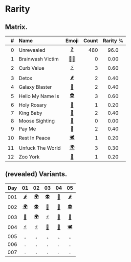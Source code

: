 # Rarity


## Matrix.

| # | Name | Emoji | Count | Rarity % |
|--:|:-----|:-----:|------:|:--------:|
|  0 | Unrevealed       | [❓][] | 480 | 96.0 |
|  1 | Brainwash Victim | [🧟‍♀️][] | 0 | 0.00 |
|  2 | Curb Value       | [⚡️][] | 3 | 0.60 |
|  3 | Detox            | [🌶][] | 2 | 0.40 |
|  4 | Galaxy Blaster   | [🔫][] | 2 | 0.40 |
|  5 | Hello My Name Is | [👽][] | 3 | 0.60 |
|  6 | Holy Rosary      | [📿][] | 1 | 0.20 |
|  7 | King Baby        | [👑][] | 2 | 0.40 |
|  8 | Moose Sighting   | [🦌][] | 0 | 0.00 |
|  9 | Pay Me           | [💸][] | 2 | 0.40 |
| 10 | Rest In Peace    | [🕊][] | 1 | 0.20 | 
| 11 | Unfuck The World | [🌍][] | 3 | 0.30 |
| 12 | Zoo York         | [🗽][] | 1 | 0.20 |


## (revealed) Variants.

| Day | 01 | 02 | 03 | 04 | 05 |
|:---:|:--:|:--:|:--:|:--:|:--:|
| 001 | [🌶][] | [🌍][] | [👽][] | [📿][] | [🌶][] |
| 002 | [🌍][] | [👽][] | [🔫][] | [💸][] | [👽][] |
| 003 | [🗽][] | [🌍][] | [⚡️][] | [💸][] | [🔫][] |
| 004 | [⚡️][] | [⚡️][] | [👑][] | [👑][] | [🕊][] |
| 005 | [.][] | [.][] | [.][] | [.][] | [.][] |
| 006 | . | . | . | . | . |
| 007 | . | . | . | . | . |


[❓]: https://www.pigeons.monster/variants#0-unrevealed
[🧟‍♀️]: https://www.pigeons.monster/variants#1-brainwash-victim
[⚡️]: https://www.pigeons.monster/variants#2-curb-value
[🌶]: https://www.pigeons.monster/variants#3-detox
[🔫]: https://www.pigeons.monster/variants#4-galaxy-blaster
[👽]: https://www.pigeons.monster/variants#5-hello-my-name-is
[📿]: https://www.pigeons.monster/variants#6-holy-rosary
[👑]: https://www.pigeons.monster/variants#7-king-baby
[🦌]: https://www.pigeons.monster/variants#8-moose-sighting
[💸]: https://www.pigeons.monster/variants#9-pay-me
[🕊]: https://www.pigeons.monster/variants#10-rest-in-peace
[🌍]: https://www.pigeons.monster/variants#11-unfuck-the-world
[🗽]: https://www.pigeons.monster/variants#12-zoo-york
[.]: https://www.pigeons.monster/variants#0-unrevealed